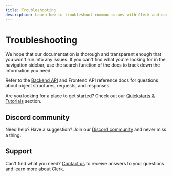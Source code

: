 ```yaml
---
title: Troubleshooting
description: Learn how to troubleshoot common issues with Clerk and contact support for additional assistance.
---
```


# Troubleshooting

We hope that our documentation is thorough and transparent enough that you won't run into any issues. If you can't find what you're looking for in the navigation sidebar, use the search function of the docs to track down the information you need.

Refer to the [Backend API](https://clerk.com/docs/reference/backend-api) and Frontend API reference docs for questions about object structures, requests, and responses.

Are you looking for a place to get started? Check out our [Quickstarts & Tutorials](/docs/quickstarts/overview) section.

## Discord community

Need help? Have a suggestion? Join our [Discord community](https://clerk.com/discord) and never miss a thing.

## Support

Can't find what you need? [Contact us](https://clerk.com/support) to receive answers to your questions and learn more about Clerk.